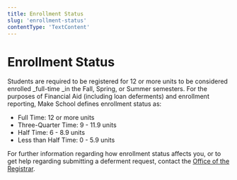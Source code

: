 ```yaml
---
title: Enrollment Status
slug: 'enrollment-status'
contentType: 'TextContent'
---
```


# Enrollment Status

Students are required to be registered for 12 or more units to be considered enrolled \_full-time
\_in the Fall, Spring, or Summer semesters. For the purposes of Financial Aid (including loan
deferments) and enrollment reporting, Make School defines enrollment status as:

- Full Time: 12 or more units
- Three-Quarter Time: 9 - 11.9 units
- Half Time: 6 - 8.9 units
- Less than Half Time: 0 - 5.9 units

For further information regarding how enrollment status affects you, or to get help regarding
submitting a deferment request, contact the
[Office of the Registrar](mailto:registrar@makeschool.org).
